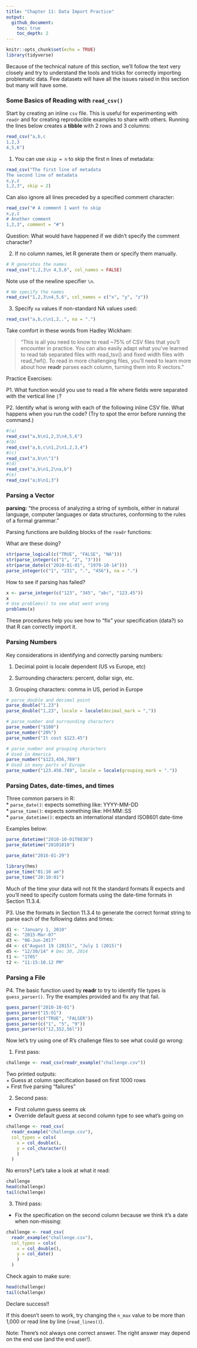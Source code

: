 ```yaml
---
title: "Chapter 11: Data Import Practice"
output: 
  github_document: 
    toc: true
    toc_depth: 2
---
```



```r
knitr::opts_chunk$set(echo = TRUE)
library(tidyverse)
```

Because of the technical nature of this section, we'll follow the text very closely and try to understand the tools and tricks for correctly importing problematic data. Few datasets will have all the issues raised in this section but many will have some.  

### Some Basics of Reading with `read_csv()`

Start by creating an inline `csv` file. This is useful for experimenting with `readr` and for creating reproducible examples to share with others. Running the lines below creates a **tibble** with 2 rows and 3 columns:

```r
read_csv("a,b,c
1,2,3
4,5,6")
```

1. You can use `skip = n` to skip the first n lines of metadata:  

```r
read_csv("The first line of metadata 
The second line of metadata
x,y,z
1,2,3", skip = 2)
```

Can also ignore all lines preceded by a specified comment character:  

```r
read_csv("# A comment I want to skip
x,y,z
# Another comment
1,2,3", comment = "#")
```

Question: What would have happened if we didn't specify the comment character? 


2. If no column names, let R generate them or specify them manually. 

```r
# R generates the names
read_csv("1,2,3\n 4,5,6", col_names = FALSE)
```
Note use of the newline specifier `\n`.

```r
# We specify the names 
read_csv("1,2,3\n4,5,6", col_names = c("x", "y", "z"))
```

3. Specify `na` values if non-standard NA values used:  

```r
read_csv("a,b,c\n1,2,.", na = ".")
```


Take comfort in these words from Hadley Wickham: 

> "This is all you need to know to read ~75% of CSV files that you'll encounter in practice. You can also easily adapt what you’ve learned to read tab separated  files with read_tsv() and  fixed width files with read_fwf(). To read in more challenging  files, you'll need to learn more about how **readr** parses each column, turning them into R vectors."

Practice Exercises:  

P1. What function would you use to read a file where fields were separated with the vertical line `|`?  

P2. Identify what is wrong with each of the following inline CSV file. What happens when you run the code?  (Try to spot the error before running the command.)

```r
#(a)
read_csv("a,b\n1,2,3\n4,5,6")
#(b)
read_csv("a,b,c\n1,2\n1,2,3,4") 
#(c)
read_csv("a,b\n\"1") 
#(d)
read_csv("a,b\n1,2\na,b") 
#(e)
read_csv("a;b\n1;3")
```


### Parsing a Vector

**parsing:** "the process of analyzing a string of symbols, either in natural language, computer languages or data structures, conforming to the rules of a formal grammar."

Parsing functions are building blocks of the `readr` functions:  

What are these doing? 

```r
str(parse_logical(c("TRUE", "FALSE", "NA")))
str(parse_integer(c("1", "2", "3")))
str(parse_date(c("2010-01-01", "1979-10-14"))) 
parse_integer(c("1", "231", ".", "456"), na = ".")
```

How to see if parsing has failed? 

```r
x <- parse_integer(c("123", "345", "abc", "123.45")) 
x 
# Use problems() to see what went wrong
problems(x)
```

These procedures help you see how to "fix" your specification (data?) so that R can correctly import it. 

### Parsing Numbers  

Key considerations in identifying and correctly parsing numbers: 

1. Decimal point is locale dependent (US vs Europe, etc)  

2. Surrounding characters: percent, dollar sign, etc.  

3. Grouping characters: comma in US, period in Europe  

```r
# parse_double and decimal point
parse_double("1.23")
parse_double("1,23", locale = locale(decimal_mark = ","))
```

```r
# parse_number and surrounding characters
parse_number("$100")
parse_number("20%")
parse_number("It cost $123.45")
```

```r
# parse_number and grouping characters
# Used in America
parse_number("$123,456,789")
# Used in many parts of Europe
parse_number("123.456.789", locale = locale(grouping_mark = "."))
```

### Parsing Dates, date-times, and times  

Three common parsers in R:  
* `parse_date()`:  expects something like: YYYY-MM-DD  
* `parse_time()`: expects something like: HH:MM::SS  
* `parse_datetime()`: expects an international standard ISO8601 date-time

Examples below:  

```r
parse_datetime("2010-10-01T0830")
parse_datetime("20101010")
```


```r
parse_date("2016-01-29")
```

```r
library(hms)
parse_time("01:10 am")
parse_time("20:10:01")
```

Much of the time your data will not fit the standard formats R expects and you'll need to specify custom formats using the date-time formats in Section 11.3.4.  

P3. Use the formats in Section 11.3.4 to generate the correct format string to parse each of the following dates and times:  

```r
d1 <- "January 1, 2010"
d2 <- "2015-Mar-07"
d3 <- "06-Jun-2017"
d4 <- c("August 19 (2015)", "July 1 (2015)") 
d5 <- "12/30/14" # Dec 30, 2014
t1 <- "1705"
t2 <- "11:15:10.12 PM"
```

### Parsing a File  

P4. The basic function used by **readr** to try to identify file types is `guess_parser()`. Try the examples provided and fix any that fail. 

```r
guess_parser("2010-10-01")
guess_parser("15:O1")
guess_parser(c("TRUE", "FALSER")) 
guess_parser(c("1", "5", "9"))
guess_parser(c("12,352,56l"))
```


Now let's try using one of R's challenge files to see what could go wrong:  

1. First pass:  

```r
challenge <- read_csv(readr_example("challenge.csv"))
```

Two printed outputs:   
    + Guess at column specification based on first 1000 rows  
    + First five parsing "failures"

2. Second pass:  

  + First column guess seems ok  
  + Override default guess at second column type to see what's going on

```r
challenge <- read_csv(
  readr_example("challenge.csv"),
  col_types = cols(
    x = col_double(),
    y = col_character() 
    )
  )
```

No errors? Let's take a look at what it read:  

```r
challenge
head(challenge)
tail(challenge)
```

3. Third pass:  

  + Fix the specification on the second column because we think it's a date when non-missing:  
 
```r
challenge <- read_csv(
  readr_example("challenge.csv"),
  col_types = cols(
    x = col_double(),
    y = col_date() 
    )
  )
``` 
  
Check again to make sure:  
  
```r
head(challenge)
tail(challenge)
```

Declare success!! 

If this doesn't seem to work, try changing the `n_max` value to be more than 1,000 or read line by line (`read_lines()`).

Note:  There's not always one correct answer. The right answer may depend on the end use (and the end user!). 